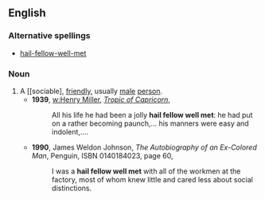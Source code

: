 ==English==
===Alternative spellings===
*[[hail-fellow-well-met]]
===Noun===
{{en-noun|hail fellows well met|sg=[[hail]] [[fellow]] [[well]] [[met]]}}
#A [[sociable], [[friendly]], usually [[male]] [[person]].
#*'''1939''', [[w:Henry Miller]], [[w:Tropic of Capricorn (novel)|''Tropic of Capricorn'']],
#*:All his life he had been a jolly '''hail fellow well met''': he had put on a rather becoming paunch,... his manners were easy and indolent,....
#*'''1990''', James Weldon Johnson, ''The Autobiography of an Ex-Colored Man'', Penguin, ISBN 0140184023, page 60,
#*:I was a '''hail fellow well met''' with all of the workmen at the factory, most of whom knew little and cared less about social distinctions.